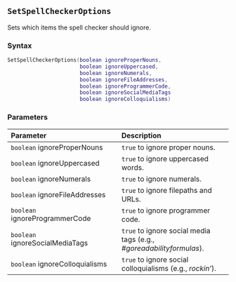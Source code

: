 ::: {.minipage data-latex="{\textwidth}"}
## `SetSpellCheckerOptions`

Sets which items the spell checker\index{spell checker} should ignore.

### Syntax {-}

``` .lua
SetSpellCheckerOptions(boolean ignoreProperNouns,
                       boolean ignoreUppercased,
                       boolean ignoreNumerals,
                       boolean ignoreFileAddresses,
                       boolean ignoreProgrammerCode,
                       boolean ignoreSocialMediaTags
                       boolean ignoreColloquialisms)
```

### Parameters {-}

**Parameter** | **Description**
| :-- | :-- |
| `boolean` ignoreProperNouns | `true` to ignore proper nouns. |
| `boolean` ignoreUppercased | `true` to ignore uppercased words. |
| `boolean` ignoreNumerals | `true` to ignore numerals. |
| `boolean` ignoreFileAddresses | `true` to ignore filepaths and URLs. |
| `boolean` ignoreProgrammerCode | `true` to ignore programmer code. |
| `boolean` ignoreSocialMediaTags | `true` to ignore social media tags (e.g., *#goreadabilityformulas*). |
| `boolean` ignoreColloquialisms | `true` to ignore social colloquialisms (e.g., *rockin'*). |
:::
